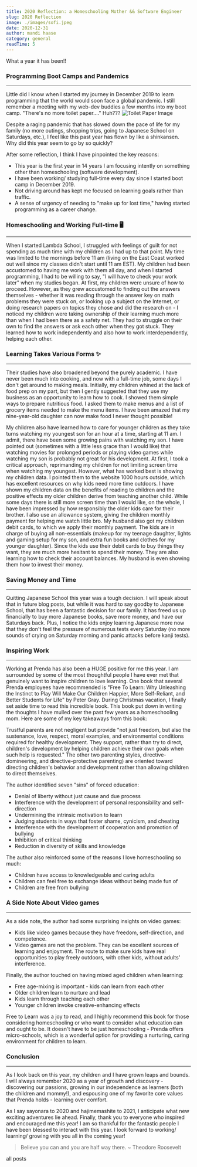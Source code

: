 ```yaml
---
title: 2020 Reflection: a Homeschooling Mother && Software Engineer
slug: 2020 Reflection
image: ./images/sofi.jpeg
date: 2020-12-31
author: mandi haase
category: general
readTime: 5
---
```



What a year it has been!!

### Programming Boot Camps and Pandemics

---

Little did I know when I started my journey in December 2019 to learn programming that the world would soon face a global pandemic. I still remember a meeting with my web-dev buddies a few months into my boot camp. "There's no more toilet paper…." Huh???
![Toilet Paper Image](./images/toiletpaper.jpeg)

Despite a raging pandemic that has slowed down the pace of life for my family (no more outings, shopping trips, going to Japanese School on Saturdays, etc.), I feel like this past year has flown by like a shinkansen. Why did this year seem to go by so quickly?

After some reflection, I think I have pinpointed the key reasons:

- This year is the first year in 14 years I am focusing intently on something other than homeschooling (software development).
- I have been working/ studying full-time every day since I started boot camp in December 2019.
- Not driving around has kept me focused on learning goals rather than traffic.
- A sense of urgency of needing to "make up for lost time," having started programming as a career change.

### Homeschooling and Working Full-time 🖥️

---

When I started Lambda School, I struggled with feelings of guilt for not spending as much time with my children as I had up to that point. My time was limited to the mornings before 11 am (living on the East Coast worked out well since my classes didn't start until 11 am EST). My children had been accustomed to having me work with them all day, and when I started programming, I had to be willing to say, "I will have to check your work later" when my studies began. At first, my children were unsure of how to proceed. However, as they grew accustomed to finding out the answers themselves - whether it was reading through the answer key on math problems they were stuck on, or looking up a subject on the Internet, or doing research papers on topics they chose and did the research on - I noticed my children were taking ownership of their learning much more than when I had been there as a safety net. They had to struggle on their own to find the answers or ask each other when they got stuck. They learned how to work independently and also how to work interdependently, helping each other.

### Learning Takes Various Forms ✨

---

Their studies have also broadened beyond the purely academic. I have never been much into cooking, and now with a full-time job, some days I don't get around to making meals. Initially, my children whined at the lack of food prep on my part, but then I gently suggested that they use my business as an opportunity to learn how to cook. I showed them simple ways to prepare nutritious food. I asked them to make menus and a list of grocery items needed to make the menu items. I have been amazed that my nine-year-old daughter can now make food I never thought possible!

My children also have learned how to care for younger children as they take turns watching my youngest son for an hour at a time, starting at 11 am. I admit, there have been some growing pains with watching my son. I have pointed out (sometimes with a little less grace than I would like) that watching movies for prolonged periods or playing video games while watching my son is probably not great for his development. At first, I took a critical approach, reprimanding my children for not limiting screen time when watching my youngest. However, what has worked best is showing my children data. I pointed them to the website 1000 hours outside, which has excellent resources on why kids need more time outdoors. I have shown my children data on the benefits of reading to children and the positive effects my older children derive from teaching another child. While some days there is still more screen time than I would like, on the whole, I have been impressed by how responsibly the older kids care for their brother. I also use an allowance system, giving the children monthly payment for helping me watch little bro. My husband also got my children debit cards, to which we apply their monthly payment. The kids are in charge of buying all non-essentials (makeup for my teenage daughter, lights and gaming setup for my son, and extra fun books and clothes for my younger daughter). Since the kids use their debit cards to buy things they want, they are much more hesitant to spend their money. They are also learning how to check their account balances. My husband is even showing them how to invest their money.

### Saving Money and Time

---

Quitting Japanese School this year was a tough decision. I will speak about that in future blog posts, but while it was hard to say goodby to Japanese School, that has been a fantastic decision for our family. It has freed us up financially to buy more Japanese books, save more money, and have our Saturdays back. Plus, I notice the kids enjoy learning Japanese more now that they don't feel the pressure of numerous tests every Saturday (no more sounds of crying on Saturday morning and panic attacks before kanji tests).

### Inspiring Work

---

Working at Prenda has also been a HUGE positive for me this year. I am surrounded by some of the most thoughtful people I have ever met that genuinely want to inspire children to love learning. One book that several Prenda employees have recommended is "Free To Learn: Why Unleashing the Instinct to Play Will Make Our Children Happier, More Self-Reliant, and Better Students for Life" by Peter Gray. During Christmas vacation, I finally set aside time to read this incredible book. This book put down in writing the thoughts I have mulled over the past few years as a homeschooling mom. Here are some of my key takeaways from this book:

Trustful parents are not negligent but provide "not just freedom, but also the sustenance, love, respect, moral examples, and environmental conditions required for healthy development. They support, rather than try to direct, children's development by helping children achieve their own goals when such help is requested." The other two parenting styles, directive-domineering, and directive-protective parenting) are oriented toward directing children's behavior and development rather than allowing children to direct themselves.

The author identified seven "sins" of forced education:

- Denial of liberty without just cause and due process
- Interference with the development of personal responsibility and self-direction
- Undermining the intrinsic motivation to learn
- Judging students in ways that foster shame, cynicism, and cheating
- Interference with the development of cooperation and promotion of bullying
- Inhibition of critical thinking
- Reduction in diversity of skills and knowledge

The author also reinforced some of the reasons I love homeschooling so much:

- Children have access to knowledgeable and caring adults
- Children can feel free to exchange ideas without being made fun of
- Children are free from bullying

### A Side Note About Video games

---

As a side note, the author had some surprising insights on video games:

- Kids like video games because they have freedom, self-direction, and competence.
- Video games are not the problem. They can be excellent sources of learning and enjoyment. The route to make sure kids have real opportunities to play freely outdoors, with other kids, without adults' interference.

Finally, the author touched on having mixed aged children when learning:

- Free age-mixing is important - kids can learn from each other
- Older children learn to nurture and lead
- Kids learn through teaching each other
- Younger children invoke creative-enhancing effects

Free to Learn was a joy to read, and I highly recommend this book for those considering homeschooling or who want to consider what education can and ought to be. It doesn't have to be just homeschooling - Prenda offers micro-schools, which is a wonderful option for providing a nurturing, caring environment for children to learn.

### Conclusion

---

As I look back on this year, my children and I have grown leaps and bounds. I will always remember 2020 as a year of growth and discovery - discovering our passions, growing in our independence as learners (both the children and mommy!), and espousing one of my favorite core values that Prenda holds - learning over comfort.

As I say sayonara to 2020 and hajimemashite to 2021, I anticipate what new exciting adventures lie ahead. Finally, thank you to everyone who inspired and encouraged me this year! I am so thankful for the fantastic people I have been blessed to interact with this year.
I look forward to working/ learning/ growing with you all in the coming year!

<blockquote>
Believe you can and you are half way there. ~ Theodore Roosevelt

</blockquote>

<Link to="/" className="btn center-btn">
  all posts
</Link>
